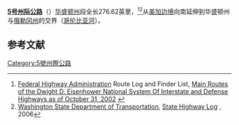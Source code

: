 '''[[5号州际公路|5号州际公路]]'''（{{lang-en|'''Interstate 5, I-5'''}}）[[华盛顿州|华盛顿州]]段全长276.62英里，<ref name="FHWA log">[[Federal_Highway_Administration|Federal Highway Administration]] Route Log and Finder List, [http://www.fhwa.dot.gov/reports/routefinder/table1.htm Main Routes of the Dwight D. Eisenhower National System Of Interstate and Defense Highways as of October 31, 2002] {{WebCite|url=https://www.webcitation.org/6J4CRTzty?url=http://www.fhwa.dot.gov/reports/routefinder/table1.htm |date=20130822164511 |dateformat=iso }}</ref><ref name="log">[[Washington_State_Department_of_Transportation|Washington State Department of Transportation]], [http://www.wsdot.wa.gov/mapsdata/TDO/PDF_and_ZIP_Files/HwyLog2006.pdf State Highway Log] {{Wayback|url=http://www.wsdot.wa.gov/mapsdata/TDO/PDF_and_ZIP_Files/HwyLog2006.pdf |date=20100616135046 }}, 2006</ref>从[[美加边境|美加边境]]向南延伸到华盛顿州与[[俄勒冈州|俄勒冈州]]的交界（[[哥伦比亚河|哥伦比亚河]]）。

== 参考文献 ==
{{Reflist}}
{{5号州际公路及其辅助线}}

[[Category:5號州際公路|Category:5號州際公路]]